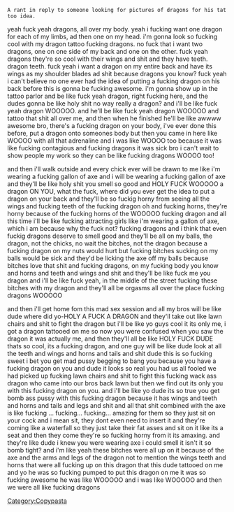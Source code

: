  A rant in reply to someone looking for pictures of dragons for his tattoo idea.

yeah fuck yeah dragons, all over my body. yeah i fucking want one dragon for each of my limbs, ad then one on my head. i'm gonna look so fucking cool with my dragon tattoo fucking dragons. no fuck that i want two dragons, one on one side of my back and one on the other. fuck yeah dragons they're so cool with their wings and shit and they have teeth. dragon teeth. fuck yeah i want a dragon on my entire back and have its wings as my shoulder blades ad shit because dragons you know? fuck yeah i can't believe no one ever had the idea of putting a fucking dragon on his back before this is gonna be fucking awesome. i'm gonna show up in the tattoo parlor and be like fuck yeah dragon, right fucking here, and the dudes gonna be like holy shit no way really a dragon? and i'll be like fuck yeah dragon WOOOOO. and he'll be like fuck yeah dragon WOOOOO and tattoo that shit all over me, and then when he finished he'll be like awwww awesome bro, there's a fucking dragon on your body, i've ever done this before, put a dragon onto someones body but then you came in here like WOOOO with all that adrenaline and i was like WOOOO too because it was like fucking contagious and fucking dragons it was sick bro i can't wait to show people my work so they can be like fucking dragons WOOOO too!

and then i'll walk outside and every chick ever will be drawn to me like i'm wearing a fucking gallon of axe and i will be wearing a fucking gallon of axe and they'll be like holy shit you smell so good and HOLY FUCK WOOOOO a dragon ON YOU, what the fuck, where did you ever get the idea to put a dragon on your back and they'll be so fuckig horny from seeing all the wings and fucking teeth of the fucking dragon oh and fucking horns, they're horny because of the fucking horns of the WOOOOO fucking dragon and all this time i'll be like fucking attracting girls like i'm wearing a gallon of axe, which i am because why the fuck not? fucking dragons and i think that even fuckig dragons deserve to smell good and they'll be all on my balls, the dragon, not the chicks, no wait the bitches, not the dragon because a fucking dragon on my nuts would hurt but fucking bitches sucking on my balls would be sick and they'd be licking the axe off my balls because bitches love that shit and fucking dragons, on my fucking body you know and horns and teeth and wings and shit and they'll be like fuck me you dragon and i'll be like fuck yeah, in the middle of the street fucking these bitches with my dragon and they'll all be orgasms all over the place fucking dragons WOOOOO

and then i'll get home fom this mad sex session and all my bros will be like dude where did yo-HOLY A FUCK A DRAGON and they'll take out like lawn chairs and shit to fight the dragon but i'll be like yo guys cool it its only me, i got a dragon tattooed on me so now you were confused when you saw the dragon it was actually me, and then they'll all be like HOLY FUCK DUDE thats so cool, its a fucking dragon, and one guy will be like dude look at all the teeth and wings and horns and tails and shit dude this is so fucking sweet i bet you get mad pussy begging to bang you because you have a fucking dragon on you and dude it looks so real you had us all fooled we had picked up fucking lawn chairs and shit to fight this fucking wack ass dragon who came into our bros back lawn but then we find out its only you with this fucking dragon on you. and i'll be like yo dude its so true you get bomb ass pussy with this fucking dragon because it has wings and teeth and horns and tails and legs and shit and all that shit combined with the axe is like fucking ... fucking... fucking... amazing for them so they just sit on your cock and i mean sit, they dont even need to insert it and they're coming like a waterfall so they just take their fat asses and sit on it like its a seat and then they come they're so fucking horny from it its amaxing. and they're like dude i knew you were wearing axe i could smell it isn't it so bomb tight? and i'm like yeah these bitches were all up on it because of the axe and the arms and legs of the dragon not to mention the wings teeth and horns that were all fucking up on this dragon that this dude tattooed on me and yo he was so fucking pumped to put this dragon on me it was so fucking awesome he was like WOOOOO and i was like WOOOOO and then we were all like fucking dragons

[[Category:Copypasta]]